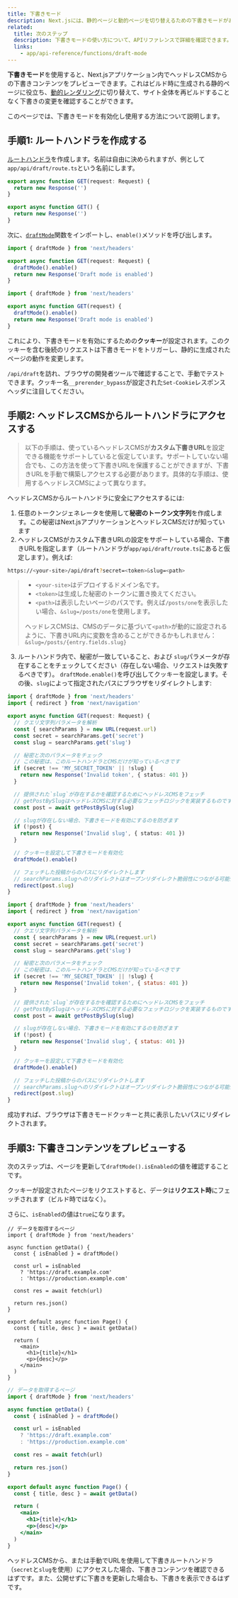 ```yaml
---
title: 下書きモード
description: Next.jsには、静的ページと動的ページを切り替えるための下書きモードがあります。ここでは、その機能をApp Routerでどのように動作させるか学べます。
related:
  title: 次のステップ
  description: 下書きモードの使い方について、APIリファレンスで詳細を確認できます。
  links:
    - app/api-reference/functions/draft-mode
---
```


**下書きモード**を使用すると、Next.jsアプリケーション内でヘッドレスCMSからの下書きコンテンツをプレビューできます。これはビルド時に生成される静的ページに役立ち、[動的レンダリング](/docs/app/building-your-application/rendering/server-components#dynamic-rendering)に切り替えて、サイト全体を再ビルドすることなく下書きの変更を確認することができます。

このページでは、下書きモードを有効化し使用する方法について説明します。

## 手順1: ルートハンドラを作成する

[ルートハンドラ](/docs/app/building-your-application/routing/route-handlers)を作成します。名前は自由に決められますが、例として`app/api/draft/route.ts`という名前にします。

<Tabs>
<TabItem value="ts" label="TypeScript">

```ts title="app/api/draft/route.ts" switcher
export async function GET(request: Request) {
  return new Response('')
}
```
</TabItem>
<TabItem value="js" label="JavaScript">

```js title="app/api/draft/route.js" switcher
export async function GET() {
  return new Response('')
}
```
</TabItem>
</Tabs>


次に、[`draftMode`](/docs/app/api-reference/functions/draft-mode)関数をインポートし、`enable()`メソッドを呼び出します。

<Tabs>
<TabItem value="ts" label="TypeScript">

```ts title="app/api/draft/route.ts" switcher
import { draftMode } from 'next/headers'

export async function GET(request: Request) {
  draftMode().enable()
  return new Response('Draft mode is enabled')
}
```
</TabItem>
<TabItem value="js" label="JavaScript">

```js title="app/api/draft/route.js" switcher
import { draftMode } from 'next/headers'

export async function GET(request) {
  draftMode().enable()
  return new Response('Draft mode is enabled')
}
```
</TabItem>
</Tabs>


これにより、下書きモードを有効にするための**クッキー**が設定されます。このクッキーを含む後続のリクエストは下書きモードをトリガーし、静的に生成されたページの動作を変更します。

`/api/draft`を訪れ、ブラウザの開発者ツールで確認することで、手動でテストできます。クッキー名`__prerender_bypass`が設定された`Set-Cookie`レスポンスヘッダに注目してください。

## 手順2: ヘッドレスCMSからルートハンドラにアクセスする

> 以下の手順は、使っているヘッドレスCMSが**カスタム下書きURL**を設定できる機能をサポートしていると仮定しています。サポートしていない場合でも、この方法を使って下書きURLを保護することができますが、下書きURLを手動で構築しアクセスする必要があります。具体的な手順は、使用するヘッドレスCMSによって異なります。

ヘッドレスCMSからルートハンドラに安全にアクセスするには:

1. 任意のトークンジェネレータを使用して**秘密のトークン文字列**を作成します。この秘密はNext.jsアプリケーションとヘッドレスCMSだけが知っています
2. ヘッドレスCMSがカスタム下書きURLの設定をサポートしている場合、下書きURLを指定します（ルートハンドラが`app/api/draft/route.ts`にあると仮定します）。例えば:

```bash title="Terminal"
https://<your-site>/api/draft?secret=<token>&slug=<path>
```

> - `<your-site>`はデプロイするドメイン名です。
> - `<token>`は生成した秘密のトークンに置き換えてください。
> - `<path>`は表示したいページのパスです。例えば`/posts/one`を表示したい場合、`&slug=/posts/one`を使用します。
>
> ヘッドレスCMSは、CMSのデータに基づいて`<path>`が動的に設定されるように、下書きURL内に変数を含めることができるかもしれません：`&slug=/posts/{entry.fields.slug}`

3. ルートハンドラ内で、秘密が一致していること、および `slug`パラメータが存在することをチェックしてください（存在しない場合、リクエストは失敗するべきです）。 `draftMode.enable()`を呼び出してクッキーを設定します。その後、`slug`によって指定されたパスにブラウザをリダイレクトします:

<Tabs>
<TabItem value="ts" label="TypeScript">

```ts title="app/api/draft/route.ts" switcher
import { draftMode } from 'next/headers'
import { redirect } from 'next/navigation'

export async function GET(request: Request) {
  // クエリ文字列パラメータを解析
  const { searchParams } = new URL(request.url)
  const secret = searchParams.get('secret')
  const slug = searchParams.get('slug')

  // 秘密と次のパラメータをチェック
  // この秘密は、このルートハンドラとCMSだけが知っているべきです
  if (secret !== 'MY_SECRET_TOKEN' || !slug) {
    return new Response('Invalid token', { status: 401 })
  }

  // 提供された`slug`が存在するかを確認するためにヘッドレスCMSをフェッチ
  // getPostBySlugはヘッドレスCMSに対する必要なフェッチロジックを実装するものです
  const post = await getPostBySlug(slug)

  // slugが存在しない場合、下書きモードを有効にするのを防ぎます
  if (!post) {
    return new Response('Invalid slug', { status: 401 })
  }

  // クッキーを設定して下書きモードを有効化
  draftMode().enable()

  // フェッチした投稿からのパスにリダイレクトします
  // searchParams.slugへのリダイレクトはオープンリダイレクト脆弱性につながる可能性があるため行いません
  redirect(post.slug)
}
```
</TabItem>
<TabItem value="js" label="JavaScript">

```js title="app/api/draft/route.js" switcher
import { draftMode } from 'next/headers'
import { redirect } from 'next/navigation'

export async function GET(request) {
  // クエリ文字列パラメータを解析
  const { searchParams } = new URL(request.url)
  const secret = searchParams.get('secret')
  const slug = searchParams.get('slug')

  // 秘密と次のパラメータをチェック
  // この秘密は、このルートハンドラとCMSだけが知っているべきです
  if (secret !== 'MY_SECRET_TOKEN' || !slug) {
    return new Response('Invalid token', { status: 401 })
  }

  // 提供された`slug`が存在するかを確認するためにヘッドレスCMSをフェッチ
  // getPostBySlugはヘッドレスCMSに対する必要なフェッチロジックを実装するものです
  const post = await getPostBySlug(slug)

  // slugが存在しない場合、下書きモードを有効にするのを防ぎます
  if (!post) {
    return new Response('Invalid slug', { status: 401 })
  }

  // クッキーを設定して下書きモードを有効化
  draftMode().enable()

  // フェッチした投稿からのパスにリダイレクトします
  // searchParams.slugへのリダイレクトはオープンリダイレクト脆弱性につながる可能性があるため行いません
  redirect(post.slug)
}
```
</TabItem>
</Tabs>


成功すれば、ブラウザは下書きモードクッキーと共に表示したいパスにリダイレクトされます。

## 手順3: 下書きコンテンツをプレビューする

次のステップは、ページを更新して`draftMode().isEnabled`の値を確認することです。

クッキーが設定されたページをリクエストすると、データは**リクエスト時**にフェッチされます（ビルド時ではなく）。

さらに、`isEnabled`の値は`true`になります。

<Tabs>
<TabItem value="tsx" label="TypeScript">

```tsx title="app/page.tsx" switcher
// データを取得するページ
import { draftMode } from 'next/headers'

async function getData() {
  const { isEnabled } = draftMode()

  const url = isEnabled
    ? 'https://draft.example.com'
    : 'https://production.example.com'

  const res = await fetch(url)

  return res.json()
}

export default async function Page() {
  const { title, desc } = await getData()

  return (
    <main>
      <h1>{title}</h1>
      <p>{desc}</p>
    </main>
  )
}
```
</TabItem>
<TabItem value="jsx" label="JavaScript">

```jsx title="app/page.js" switcher
// データを取得するページ
import { draftMode } from 'next/headers'

async function getData() {
  const { isEnabled } = draftMode()

  const url = isEnabled
    ? 'https://draft.example.com'
    : 'https://production.example.com'

  const res = await fetch(url)

  return res.json()
}

export default async function Page() {
  const { title, desc } = await getData()

  return (
    <main>
      <h1>{title}</h1>
      <p>{desc}</p>
    </main>
  )
}
```
</TabItem>
</Tabs>


ヘッドレスCMSから、または手動でURLを使用して下書きルートハンドラ（`secret`と`slug`を使用）にアクセスした場合、下書きコンテンツを確認できるはずです。また、公開せずに下書きを更新した場合も、下書きを表示できるはずです。